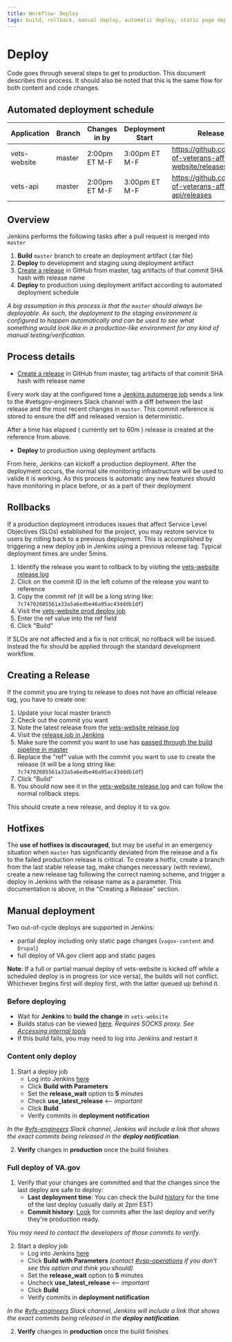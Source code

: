 ```yaml
---
title: Workflow- Deploy
tags: build, rollback, manual deploy, automatic deploy, static page deploy, deployment
---
```


# Deploy

Code goes through several steps to get to production. This document describes this process. It should also be noted that this is the same flow for both content and code changes.

## Automated deployment schedule

| Application | Branch | Changes in by | Deployment Start | Release History |
| --- | --- | --- | --- | --- |
| vets-website | master | 2:00pm ET M-F | 3:00pm ET M-F| https://github.com/department-of-veterans-affairs/vets-website/releases |
| vets-api | master | 2:00pm ET M-F | 3:00pm ET M-F | https://github.com/department-of-veterans-affairs/vets-api/releases |

## Overview

Jenkins performs the following tasks after a pull request is merged into `master`

1. **Build** `master` branch to create an deployment artifact (.tar file)
1. **Deploy** to development and staging using deployment artifact
1. [Create a release](https://help.github.com/en/articles/creating-releases) in GitHub from master, tag artifacts of that commit SHA hash with release name
1. **Deploy** to production using deployment artifact according to automated deployment schedule

_A big assumption in this process is that the `master` should always be deployable. As such, the deployment to the staging environment is configured to happen automatically and can be used to see what something would look like in a production-like environment for any kind of manual testing/verification._

## Process details

- [Create a release](https://help.github.com/en/articles/creating-releases) in GitHub from master, tag artifacts of that commit SHA hash with release name

Every work day at the configured time a [Jenkins automerge job](http://jenkins.vetsgov-internal/job/deploys/job/vets-gov-automerge/) sends a link to the #vetsgov-engineers Slack channel with a diff between the last release and the most recent changes in `master`. This commit reference is stored to ensure the diff and released version is deterministic.

After a time has elapsed ( currently set to 60m ) release is created at the reference from above.

- **Deploy** to production using deployment artifacts

From here, Jenkins can kickoff a production deployment. After the deployment occurs, the normal site monitoring infrastructure will be used to valide it is working. As this process is automatic any new features should have monitoring in place before, or as a part of their deployment

## Rollbacks

If a production deployment introduces issues that affect Service Level Objectives (SLOs) 
established for the project, you may restore service to users by rolling back 
to a previous deployment. This is accomplished by triggering a new deploy job in Jenkins using a 
previous release tag. Typical deployment times are under 5mins.

1. Identify the release you want to rollback to by visiting the [vets-website release log](https://github.com/department-of-veterans-affairs/vets-website/releases)
2. Click on the commit ID in the left column of the release you want to reference
3. Copy the commit ref (it will be a long string like: `7c74702605561a33a5a6edbe46a95ac43dddb1df`)
4. Visit the [vets-website prod deploy job](http://jenkins.vfs.va.gov/job/deploys/job/vets-website-vagovprod/build?delay=0sec)
5. Enter the ref value into the ref field
6. Click "Build"

If SLOs are not affected and a fix is not critical, no rollback will be issued. Instead the fix should 
be applied through the standard development workflow.

## Creating a Release

If the commit you are trying to release to does not have an official release tag, you have to create one:

1. Update your local master branch
2. Check out the commit you want
3. Note the latest release from the [vets-website release log](https://github.com/department-of-veterans-affairs/vets-website/releases)
4. Visit the [release job in Jenkins](http://jenkins.vfs.va.gov/job/releases/job/vets-website/build?delay=0sec)
5. Make sure the commit you want to use has [passed through the build pipeline in master](https://github.com/department-of-veterans-affairs/vets-website/commits/master)
6. Replace the "ref" value with the commit you want to use to create the release (it will be a long string like: `7c74702605561a33a5a6edbe46a95ac43dddb1df`)
7. Click "Build"
8. You should now see it in the [vets-website release log](https://github.com/department-of-veterans-affairs/vets-website/releases) and can follow the normal rollback steps.

This should create a new release, and deploy it to va.gov.

## Hotfixes

The **use of hotfixes is discouraged**, but may be useful in an emergency situation when `master` 
has significantly deviated from the release and a fix to the failed production release is critical. 
To create a hotfix, create a branch from the last stable release tag, make changes necessary (with review), 
create a new release tag following the correct naming scheme, and trigger a deploy in Jenkins with the 
release name as a parameter. This documentation is above, in the "Creating a Release" section.

## Manual deployment

Two out-of-cycle deploys are supported in Jenkins:
- partial deploy including only static page changes (`vagov-content` and `Drupal`)
- full deploy of VA.gov client app and static pages

**Note**: If a full or partial manual deploy of vets-website is kicked off while a scheduled deploy 
is in progress (or vice versa), the builds will not conflict. Whichever begins first will deploy 
first, with the latter queued up behind it.

### Before deploying

- Wait for **Jenkins** to **build the change** in `vets-website`
- Builds status can be viewed [here](http://jenkins.vetsgov-internal/blue/organizations/jenkins/testing%2Fvets-website/activity?branch=master). _Requires SOCKS proxy. See [Accessing internal tools](/getting-started/internal-tools)_
- If this build fails, you may need to log into Jenkins and restart it

### Content only deploy

1. Start a deploy job
   - Log into Jenkins [here](http://jenkins.vetsgov-internal/job/deploys/job/vets-gov-autodeploy-vets-website/)
   - Click **Build with Parameters**
   - Set the **release_wait** option to **5** minutes
   - Check **use_latest_release** <-- _important_
   - Click **Build**
   - Verify commits in **deployment notification**

 _In the [#vfs-engineers](https://dsva.slack.com/archives/C0MQ281DJ) Slack channel, Jenkins will include a link that shows the exact commits being released in the **deploy notification**._

2. **Verify** changes in **production** once the build finishes

### Full deploy of VA.gov

1. Verify that your changes are committed and that the changes since the last deploy are safe to deploy:
   - **Last deployment time**: You can check the build [history](http://jenkins.vetsgov-internal/job/deploys/job/vets-gov-autodeploy-vets-website/) for the time of the last deploy (usually daily at 2pm EST)
   - **Commit history**: [Look](https://github.com/department-of-veterans-affairs/vets-website/commits/master) for commits after the last deploy and verify they're production ready.

_You may need to contact the developers of those commits to verify._

2. Start a deploy job
   - Log into Jenkins [here](http://jenkins.vetsgov-internal/job/deploys/job/vets-gov-autodeploy-vets-website/)
   - Click **Build with Parameters** _(contact [#vsp-operations](https://dsva.slack.com/archives/CJYRZK2HH) if you don't see this option and think you should)_
   - Set the **release_wait** option to **5** minutes
   - Uncheck **use_latest_release** <-- _important_
   - Click **Build**
   - Verify commits in **deployment notification**

 _In the [#vfs-engineers](https://dsva.slack.com/archives/C0MQ281DJ) Slack channel, Jenkins will include a link that shows the exact commits being released in the **deploy notification**._
 
2. **Verify** changes in **production** once the build finishes


